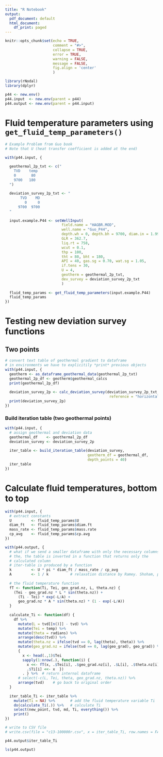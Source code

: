 ---
title: "R Notebook"
output:
  pdf_document: default
  html_document:
    df_print: paged
---

```{r setup, include = FALSE, error=TRUE, message=FALSE, warning=FALSE}
knitr::opts_chunk$set(echo = TRUE, 
                      comment = "#>",
                      collapse = TRUE,
                      error = TRUE,
                      warning = FALSE,
                      message = FALSE,
                      fig.align = 'center'
                      )
```

```{r}
library(rNodal)
library(dplyr)

p44 <- new.env()
p44.input  <- new.env(parent = p44)
p44.output <- new.env(parent = p44.input)
```


# Fluid temperature parameters using `get_fluid_temp_parameters()`
```{r}
# Example Problem from Guo book
# Note that U (heat transfer coefficient is added at the end)

with(p44.input, {

  geothermal_2p_txt <- c("
    TVD    temp
    0       80
    9700   180
  ")
  
  deviation_survey_2p_txt <- "
       TVD    MD
         0     0
      9700  9700
  "
  
  input.example.P44 <- setWellInput(
                          field.name = "HAGBR.MOD", 
                          well.name = "Guo_P44", 
                          depth.wh = 0, depth.bh = 9700, diam.in = 1.995, 
                          GLR = 362.7, 
                          liq.rt = 758, 
                          wcut = 0.1, 
                          thp = 100, 
                          tht = 80, bht = 180, 
                          API = 40, gas.sg = 0.70, wat.sg = 1.05, 
                          if.tens = 30,
                          U = 4,
                          geotherm = geothermal_2p_txt,
                          dev_survey = deviation_survey_2p_txt
                          )
  
  fluid_temp_params <- get_fluid_temp_parameters(input.example.P44)
  fluid_temp_params
})

```


# Testing new deviation survey functions

## Two points
```{r}
# convert text table of geothermal gradient to dataframe
# in environments we have to explicitily *print* previous objects
with(p44.input, {
  geotherm <- as_dataframe_geothermal_data(geothermal_2p_txt)
  geothermal_2p_df <- geotherm$geothermal_calcs
  print(geothermal_2p_df)
  
  deviation_survey_2p <- calc_deviation_survey(deviation_survey_2p_txt, 
                                                reference = "horizontal")
  print(deviation_survey_2p)
})
```


### Build iteration table (two geothermal points)

```{r table-iter_table, rows.print=25}
with(p44.input, {
  # assign geothermal and deviation data
  geothermal_df    <- geothermal_2p_df
  deviation_survey <- deviation_survey_2p
  
  iter_table <- build_iteration_table(deviation_survey, 
                                      geotherm_df = geothermal_df, 
                                      depth_points = 40)
  iter_table
})
```

# Calculate fluid temperatures, bottom to top

```{r function-that-returns-Ti, rows.print=50}
with(p44.input, {
  # extract constants
  U         <- fluid_temp_params$U
  diam_ft   <- fluid_temp_params$diam.ft
  mass_rate <- fluid_temp_params$mass.rate
  cp_avg    <- fluid_temp_params$cp.avg
})  

with(p44.output, {
  # what if we send a smaller dataframe with only the necessary columns
  # the, the table is inverted in a function that returns only the 
  # calculated column
  # iter-table is produced by a function
  k         <- U * pi * diam_ft / mass_rate / cp_avg
  A         <- 1 / k          # relaxation distance by Ramey. Shoham, pg 297
  
  # the fluid temperature function
  fT <- function(Ti, Tei, geo_grad.nz, L, theta.nz) {
    (Tei - geo_grad.nz * L * sin(theta.nz)) +
      (Ti - Tei) * exp(-L/A) +
      geo_grad.nz * A * sin(theta.nz) * (1 - exp(-L/A))
  }
  
  calculate_Ti <- function(df) {
    df %>% 
      mutate(L = tvd[[n()]] - tvd) %>% 
      mutate(Tei = temp) %>% 
      mutate(theta = radians) %>% 
      arrange(desc(tvd)) %>% 
      mutate(theta.nz = ifelse(tvd == 0, lag(theta), theta)) %>%
      mutate(geo_grad.nz = ifelse(tvd == 0, lag(geo_grad), geo_grad)) %>% 
      { 
        x <- head(.,1)$Tei 
        sapply(1:nrow(.), function(i) { 
          x <<- fT(x, .$Tei[i], .$geo_grad.nz[i], .$L[i], .$theta.nz[i]) # global x
          .$Ti[i] <<- x  }) 
        . } %>%  # return internal dataframe
      # select(-c(L, Tei, theta, geo_grad.nz, theta.nz)) %>% 
      arrange(tvd)    # go back to original order
  }
  
  iter_table_Ti <- iter_table %>% 
    mutate(Ti = NA) %>%       # add the fluid temperature variable Ti
    do(calculate_Ti(.)) %>%   # calculate Ti
    select(new_point, tvd, md, Ti, everything()) %>% 
    print()
})
```

```{r eval=FALSE}
# write to CSV file
# write.csv(file = "c13-100000r.csv", x = iter_table_Ti, row.names = FALSE)
```

```{r}
p44.output$iter_table_Ti
```

```{r}
ls(p44.output)
```

